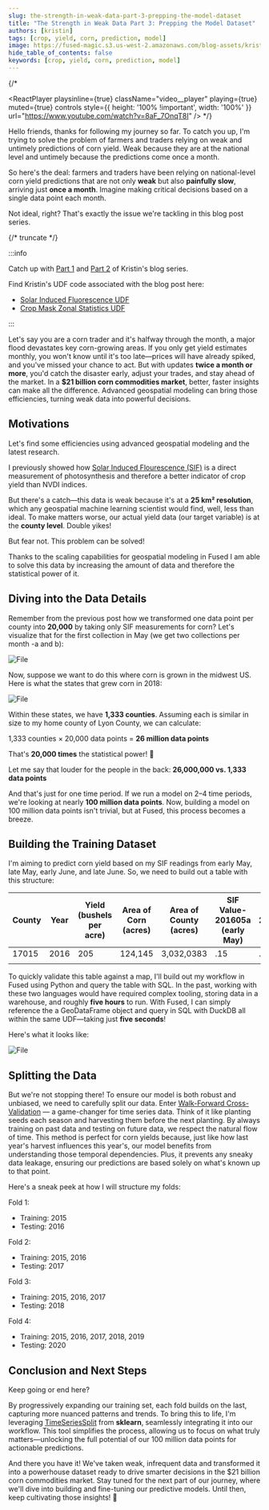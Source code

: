 ```yaml
---
slug: the-strength-in-weak-data-part-3-prepping-the-model-dataset
title: "The Strength in Weak Data Part 3: Prepping the Model Dataset"
authors: [kristin]
tags: [crop, yield, corn, prediction, model]
image: https://fused-magic.s3.us-west-2.amazonaws.com/blog-assets/kristin_social.png
hide_table_of_contents: false
keywords: [crop, yield, corn, prediction, model]
---
```




{/*

<ReactPlayer
    playsinline={true}
    className="video__player"
    playing={true}
    muted={true}
    controls
    style={{ height: '100% !important', width: '100%' }}
    url="https://www.youtube.com/watch?v=8aF_7OnqT8I"
/>
*/}



Hello friends, thanks for following my journey so far. To catch you up, I'm trying to solve the problem of farmers and traders relying on weak and untimely predictions of corn yield. Weak because they are at the national level and untimely because the predictions come once a month.

So here's the deal: farmers and traders have been relying on national-level corn yield predictions that are not only **weak** but also **painfully slow**, arriving just **once a month**. Imagine making critical decisions based on a single data point each month.

Not ideal, right? That's exactly the issue we're tackling in this blog post series.


<ReactPlayer playsinline={true} className="video__player" playing={true} muted={true} controls height="100%" url="https://fused-magic.s3.us-west-2.amazonaws.com/blog-assets/krv3.mp4" width="100%" />


{/* truncate */}


:::info

Catch up with [Part 1](/blog/the-strength-in-weak-data/) and [Part 2](/blog/the-strength-in-weak-data-part-2/) of Kristin's blog series.

Find Kristin's UDF code associated with the blog post here:
- [Solar Induced Fluorescence UDF](https://www.fused.io/workbench/catalog/Solar_Induced_Fluorescence-37a48cc8-711e-4b56-93ea-48f5639e4062)
- [Crop Mask Zonal Statistics UDF](https://www.fused.io/workbench/catalog/Crop_Mask_Zonal_Statistics-dc1e6bf9-e2e6-4a1b-9061-094bc4825978)


:::

Let's say you are a corn trader and it's halfway through the month, a major flood devastates key corn-growing areas. If you only get yield estimates monthly, you won't know until it's too late—prices will have already spiked, and you've missed your chance to act. But with updates **twice a month or more**, you'd catch the disaster early, adjust your trades, and stay ahead of the market. In a **$21 billion corn commodities market**, better, faster insights can make all the difference. Advanced geospatial modeling can bring those efficiencies, turning weak data into powerful decisions.


## Motivations


Let's find some efficiencies using advanced geospatial modeling and the latest research.

I previously showed how [Solar Induced Flourescence (SIF)](https://appliedsciences.nasa.gov/our-impact/news/solar-induced-fluorescence-learn-new-approach-remote-sensing-vegetation) is a direct measurement of photosynthesis and therefore a better indicator of crop yield than NVDI indices.

But there's a catch—this data is weak because it's at a **25 km² resolution**, which any geospatial machine learning scientist would find, well, less than ideal. To make matters worse, our actual yield data (our target variable) is at the **county level**. Double yikes!

But fear not. This problem can be solved!

Thanks to the scaling capabilities for geospatial modeling in Fused I am able to solve this data by increasing the amount of data and therefore the statistical power of it.

## Diving into the Data Details

Remember from the previous post how we transformed one data point per county into **20,000** by taking only SIF measurements for corn? Let's visualize that for the first collection in May (we get two collections per month -a and b):



<div style={{textAlign: 'center'}}>
<img src={Image1} alt="File"/>
</div>

Now, suppose we want to do this where corn is grown in the midwest US. Here is what the states that grew corn in 2018:


<div style={{textAlign: 'center'}}>
<img src={Image2} alt="File"/>
</div>

Within these states, we have **1,333 counties**. Assuming each is similar in size to my home county of Lyon County, we can calculate:

1,333 counties × 20,000 data points = **26 million data points**

That's **20,000 times** the statistical power! 🎉

Let me say that louder for the people in the back: **26,000,000 vs. 1,333 data points**

And that's just for one time period. If we run a model on 2–4 time periods, we're looking at nearly **100 million data points**. Now, building a model on 100 million data points isn't trivial, but at Fused, this process becomes a breeze.

## Building the Training Dataset

I'm aiming to predict corn yield based on my SIF readings from early May, late May, early June, and late June. So, we need to build out a table with this structure:


| County  | Year | Yield (bushels per acre) | Area of Corn (acres) | Area of County (acres) | SIF Value-201605a (early May) | SIF Value-201605a (late May) |
| --- | --- | --- | --- | --- | --- | --- |
| 17015 | 2016 | 205 | 124,145 | 3,032,0383 | .15 | .65 |
|  |  |  |  |  |  |  |


To quickly validate this table against a map, I'll build out my workflow in Fused using Python and query the table with SQL. In the past, working with these two languages would have required complex tooling, storing data in a warehouse, and roughly **five hours** to run. With Fused, I can simply reference the a GeoDataFrame object and query in SQL with DuckDB all within the same UDF—taking just **five seconds**!

Here's what it looks like:



<div style={{textAlign: 'center'}}>
<img src={Image3} alt="File"/>
</div>

## Splitting the Data

But we're not stopping there! To ensure our model is both robust and unbiased, we need to carefully split our data. Enter [Walk-Forward Cross-Validation](https://www.kaggle.com/code/justozner/time-series-using-walk-forward-validation) — a game-changer for time series data. Think of it like planting seeds each season and harvesting them before the next planting. By always training on past data and testing on future data, we respect the natural flow of time. This method is perfect for corn yields because, just like how last year's harvest influences this year's, our model benefits from understanding those temporal dependencies. Plus, it prevents any sneaky data leakage, ensuring our predictions are based solely on what's known up to that point.

Here's a sneak peek at how I will structure my folds:

Fold 1:
- Training: 2015
- Testing: 2016

Fold 2:
- Training: 2015, 2016
- Testing: 2017

Fold 3:
- Training: 2015, 2016, 2017
- Testing: 2018

Fold 4:
- Training: 2015, 2016, 2017, 2018, 2019
- Testing: 2020

## Conclusion and Next Steps

Keep going or end here?

By progressively expanding our training set, each fold builds on the last, capturing more nuanced patterns and trends. To bring this to life, I'm leveraging [TimeSeriesSplit](https://scikit-learn.org/stable/modules/generated/sklearn.model_selection.TimeSeriesSplit.html) from **sklearn**, seamlessly integrating it into our workflow. This tool simplifies the process, allowing us to focus on what truly matters—unlocking the full potential of our 100 million data points for actionable predictions.

And there you have it! We've taken weak, infrequent data and transformed it into a powerhouse dataset ready to drive smarter decisions in the $21 billion corn commodities market. Stay tuned for the next part of our journey, where we'll dive into building and fine-tuning our predictive models. Until then, keep cultivating those insights! 🌽
